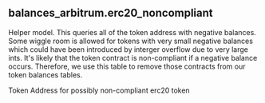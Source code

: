 ## balances_arbitrum.erc20_noncompliant 
Helper model. This queries all of the token address with negative balances.  Some wiggle room is allowed for tokens with very small negative balances which could have been introduced by interger overflow due to very large ints.  It&#x27;s likely that the token contract is non-compliant if a negative balance occurs.  Therefore, we use this table to remove those contracts from our token balances tables.


<ParamField path="token_address">
Token Address for possibly non-compliant erc20 token
</ParamField>
